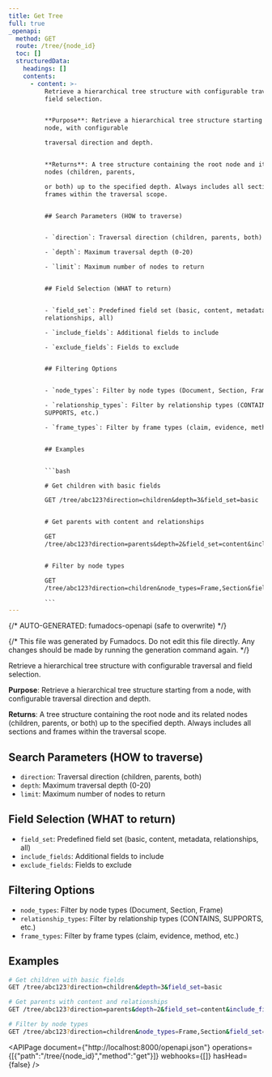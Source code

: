 ```yaml
---
title: Get Tree
full: true
_openapi:
  method: GET
  route: /tree/{node_id}
  toc: []
  structuredData:
    headings: []
    contents:
      - content: >-
          Retrieve a hierarchical tree structure with configurable traversal and
          field selection.


          **Purpose**: Retrieve a hierarchical tree structure starting from a
          node, with configurable

          traversal direction and depth.


          **Returns**: A tree structure containing the root node and its related
          nodes (children, parents,

          or both) up to the specified depth. Always includes all sections and
          frames within the traversal scope.


          ## Search Parameters (HOW to traverse)


          - `direction`: Traversal direction (children, parents, both)

          - `depth`: Maximum traversal depth (0-20)

          - `limit`: Maximum number of nodes to return


          ## Field Selection (WHAT to return)


          - `field_set`: Predefined field set (basic, content, metadata,
          relationships, all)

          - `include_fields`: Additional fields to include

          - `exclude_fields`: Fields to exclude


          ## Filtering Options


          - `node_types`: Filter by node types (Document, Section, Frame)

          - `relationship_types`: Filter by relationship types (CONTAINS,
          SUPPORTS, etc.)

          - `frame_types`: Filter by frame types (claim, evidence, method, etc.)


          ## Examples


          ```bash

          # Get children with basic fields

          GET /tree/abc123?direction=children&depth=3&field_set=basic


          # Get parents with content and relationships

          GET
          /tree/abc123?direction=parents&depth=2&field_set=content&include_fields=relationships


          # Filter by node types

          GET
          /tree/abc123?direction=children&node_types=Frame,Section&field_set=content

          ```
---
```


{/* AUTO-GENERATED: fumadocs-openapi (safe to overwrite) */}


{/* This file was generated by Fumadocs. Do not edit this file directly. Any changes should be made by running the generation command again. */}

Retrieve a hierarchical tree structure with configurable traversal and field selection.

**Purpose**: Retrieve a hierarchical tree structure starting from a node, with configurable
traversal direction and depth.

**Returns**: A tree structure containing the root node and its related nodes (children, parents,
or both) up to the specified depth. Always includes all sections and frames within the traversal scope.

## Search Parameters (HOW to traverse)

- `direction`: Traversal direction (children, parents, both)
- `depth`: Maximum traversal depth (0-20)
- `limit`: Maximum number of nodes to return

## Field Selection (WHAT to return)

- `field_set`: Predefined field set (basic, content, metadata, relationships, all)
- `include_fields`: Additional fields to include
- `exclude_fields`: Fields to exclude

## Filtering Options

- `node_types`: Filter by node types (Document, Section, Frame)
- `relationship_types`: Filter by relationship types (CONTAINS, SUPPORTS, etc.)
- `frame_types`: Filter by frame types (claim, evidence, method, etc.)

## Examples

```bash
# Get children with basic fields
GET /tree/abc123?direction=children&depth=3&field_set=basic

# Get parents with content and relationships
GET /tree/abc123?direction=parents&depth=2&field_set=content&include_fields=relationships

# Filter by node types
GET /tree/abc123?direction=children&node_types=Frame,Section&field_set=content
```

<APIPage document={"http://localhost:8000/openapi.json"} operations={[{"path":"/tree/{node_id}","method":"get"}]} webhooks={[]} hasHead={false} />